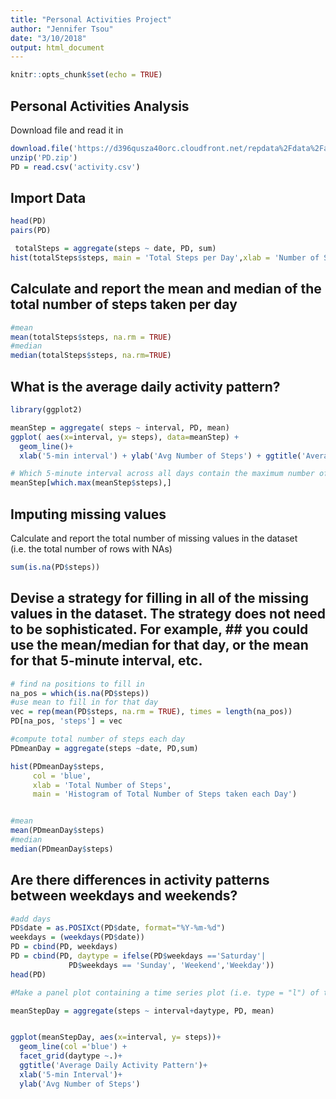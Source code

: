 ```yaml
---
title: "Personal Activities Project"
author: "Jennifer Tsou"
date: "3/10/2018"
output: html_document
---
```


```r
knitr::opts_chunk$set(echo = TRUE)
```

## Personal Activities Analysis

Download file and read it in
```r
download.file('https://d396qusza40orc.cloudfront.net/repdata%2Fdata%2Factivity.zip', destfile = 'PD.zip')
unzip('PD.zip')
PD = read.csv('activity.csv')
```

## Import Data



```r
head(PD)
pairs(PD)

```
 
```r
 totalSteps = aggregate(steps ~ date, PD, sum)
hist(totalSteps$steps, main = 'Total Steps per Day',xlab = 'Number of Steps', col='blue')
```

## Calculate and report the mean and median of the total number of steps taken per day
```r
#mean
mean(totalSteps$steps, na.rm = TRUE)
#median
median(totalSteps$steps, na.rm=TRUE)
```

## What is the average daily activity pattern?
```r
library(ggplot2)

meanStep = aggregate( steps ~ interval, PD, mean)
ggplot( aes(x=interval, y= steps), data=meanStep) +
  geom_line()+ 
  xlab('5-min interval') + ylab('Avg Number of Steps') + ggtitle('Average Daily Activity Pattern')
```
```r
# Which 5-minute interval across all days contain the maximum number of steps
meanStep[which.max(meanStep$steps),]
```

## Imputing missing values

Calculate and report the total number of missing values in the dataset (i.e. the total number of rows with NAs)
```r
sum(is.na(PD$steps))
```

## Devise a strategy for filling in all of the missing values in the dataset. The strategy does not need to be sophisticated. For example, ## you could use the mean/median for that day, or the mean for that 5-minute interval, etc.

```r
# find na positions to fill in
na_pos = which(is.na(PD$steps))
#use mean to fill in for that day
vec = rep(mean(PD$steps, na.rm = TRUE), times = length(na_pos))
PD[na_pos, 'steps'] = vec

#compute total number of steps each day
PDmeanDay = aggregate(steps ~date, PD,sum)

hist(PDmeanDay$steps,
     col = 'blue',
     xlab = 'Total Number of Steps',
     main = 'Histogram of Total Number of Steps taken each Day')


#mean
mean(PDmeanDay$steps)
#median
median(PDmeanDay$steps)
```


## Are there differences in activity patterns between weekdays and weekends?

```r
#add days
PD$date = as.POSIXct(PD$date, format="%Y-%m-%d")
weekdays = (weekdays(PD$date))
PD = cbind(PD, weekdays)
PD = cbind(PD, daytype = ifelse(PD$weekdays =='Saturday'|
             PD$weekdays == 'Sunday', 'Weekend','Weekday'))
head(PD)

#Make a panel plot containing a time series plot (i.e. type = "l") of the 5-minute interval (x-axis) and the average number of steps taken, averaged across all weekday days or weekend days (y-axis).

meanStepDay = aggregate(steps ~ interval+daytype, PD, mean)


ggplot(meanStepDay, aes(x=interval, y= steps))+
  geom_line(col ='blue') +
  facet_grid(daytype ~.)+
  ggtitle('Average Daily Activity Pattern')+
  xlab('5-min Interval')+
  ylab('Avg Number of Steps')
```
